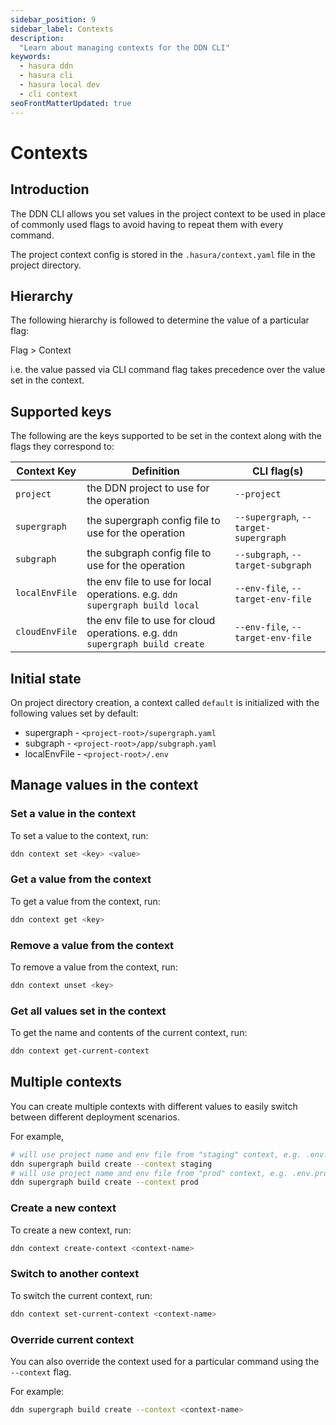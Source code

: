 ```yaml
---
sidebar_position: 9
sidebar_label: Contexts
description:
  "Learn about managing contexts for the DDN CLI"
keywords:
  - hasura ddn
  - hasura cli
  - hasura local dev
  - cli context
seoFrontMatterUpdated: true
---
```


# Contexts

## Introduction

The DDN CLI allows you set values in the project context to be used in place of commonly used flags to avoid having to
repeat them with every command.

The project context config is stored in the `.hasura/context.yaml` file in the project directory.

## Hierarchy

The following hierarchy is followed to determine the value of a particular flag:

Flag > Context

i.e. the value passed via CLI command flag takes precedence over the value set in the context.

## Supported keys

The following are the keys supported to be set in the context along with the flags they correspond to:

| Context Key    | Definition                                                                   | CLI flag(s)                           |
|----------------|------------------------------------------------------------------------------|---------------------------------------|
| `project`      | the DDN project to use for the operation                                     | `--project`                           |
| `supergraph`   | the supergraph config file to use for the operation                          | `--supergraph`, `--target-supergraph` |
| `subgraph`     | the subgraph config file to use for the operation                            | `--subgraph`, `--target-subgraph`     |
| `localEnvFile` | the env file to use for local operations. e.g. `ddn supergraph build local`  | `--env-file`, `--target-env-file`     |
| `cloudEnvFile` | the env file to use for cloud operations. e.g. `ddn supergraph build create` | `--env-file`, `--target-env-file`     |


## Initial state

On project directory creation, a context called `default` is initialized with the following values set by default:

- supergraph - `<project-root>/supergraph.yaml`
- subgraph - `<project-root>/app/subgraph.yaml`
- localEnvFile - `<project-root>/.env`

## Manage values in the context

### Set a value in the context

To set a value to the context, run:

```bash
ddn context set <key> <value>
```

### Get a value from the context

To get a value from the context, run:

```bash
ddn context get <key>
```

### Remove a value from the context

To remove a value from the context, run:

```bash
ddn context unset <key>
```


### Get all values set in the context

To get the name and contents of the current context, run:

```bash
ddn context get-current-context
```

## Multiple contexts

You can create multiple contexts with different values to easily switch between different deployment scenarios.

For example,
```bash
# will use project name and env file from "staging" context, e.g. .env.stg
ddn supergraph build create --context staging
# will use project name and env file from "prod" context, e.g. .env.prod
ddn supergraph build create --context prod
```

### Create a new context

To create a new context, run:

```bash
ddn context create-context <context-name>
```

### Switch to another context

To switch the current context, run:

```bash
ddn context set-current-context <context-name>
```

### Override current context

You can also override the context used for a particular command using the `--context` flag.

For example:

```bash
ddn supergraph build create --context <context-name>
```
